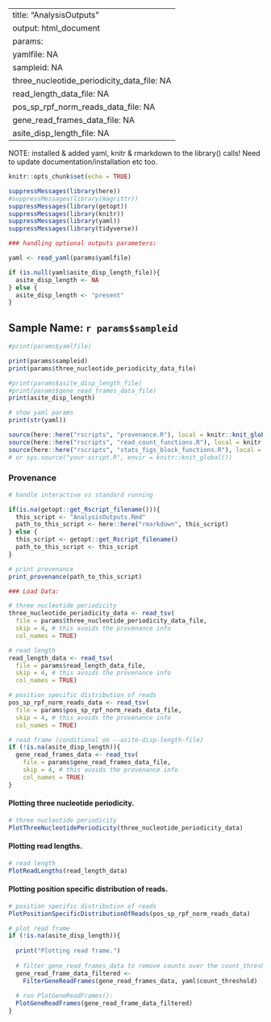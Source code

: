 
---
title: "AnalysisOutputs"
output: html_document
params: 
  yamlfile: NA
  sampleid: NA
  three_nucleotide_periodicity_data_file: NA
  read_length_data_file: NA
  pos_sp_rpf_norm_reads_data_file: NA
  gene_read_frames_data_file: NA
  asite_disp_length_file: NA
---

NOTE: installed & added yaml, knitr & rmarkdown to the library() calls! Need to update documentation/installation etc too. 

```r
knitr::opts_chunk$set(echo = TRUE)

suppressMessages(library(here))
#suppressMessages(library(magrittr))
suppressMessages(library(getopt))
suppressMessages(library(knitr)) 
suppressMessages(library(yaml))
suppressMessages(library(tidyverse))
```

```r

### handling optional outputs parameters: 

yaml <- read_yaml(params$yamlfile)

if (is.null(yaml$asite_disp_length_file)){
  asite_disp_length <- NA
} else {
  asite_disp_length <- "present"
}

```

## Sample Name: `r params$sampleid`

```r
#print(params$yamlfile)

print(params$sampleid)
print(params$three_nucleotide_periodicity_data_file)

#print(params$asite_disp_length_file)
#print(params$gene_read_frames_data_file)
print(asite_disp_length)

# show yaml params
print(str(yaml))


```

```r

source(here::here("rscripts", "provenance.R"), local = knitr::knit_global())
source(here::here("rscripts", "read_count_functions.R"), local = knitr::knit_global())
source(here::here("rscripts", "stats_figs_block_functions.R"), local = knitr::knit_global())
# or sys.source("your-script.R", envir = knitr::knit_global())
```

### Provenance

```r
# handle interactive vs standard running

if(is.na(getopt::get_Rscript_filename())){
  this_script <- "AnalysisOutputs.Rmd"
  path_to_this_script <- here::here("rmarkdown", this_script)
} else {
  this_script <- getopt::get_Rscript_filename()
  path_to_this_script <- this_script
}

# print provenance
print_provenance(path_to_this_script)
```

```r

### Load Data: 

# three nucleotide periodicity
three_nucleotide_periodicity_data <- read_tsv(
  file = params$three_nucleotide_periodicity_data_file, 
  skip = 4, # this avoids the provenance info
  col_names = TRUE)

# read length
read_length_data <- read_tsv(
  file = params$read_length_data_file, 
  skip = 4, # this avoids the provenance info
  col_names = TRUE)

# position specific distribution of reads 
pos_sp_rpf_norm_reads_data <- read_tsv(
  file = params$pos_sp_rpf_norm_reads_data_file, 
  skip = 4, # this avoids the provenance info
  col_names = TRUE)

# read frame (conditional on --asite-disp-length-file)
if (!is.na(asite_disp_length)){
  gene_read_frames_data <- read_tsv(
    file = params$gene_read_frames_data_file, 
    skip = 4, # this avoids the provenance info
    col_names = TRUE)
}

```

#### Plotting three nucleotide periodicity. 

```r

# three nucleotide periodicity
PlotThreeNucleotidePeriodicity(three_nucleotide_periodicity_data)

```

#### Plotting read lengths.

```r

# read length
PlotReadLengths(read_length_data)

```

#### Plotting position specific distribution of reads.

```r

# position specific distribution of reads
PlotPositionSpecificDistributionOfReads(pos_sp_rpf_norm_reads_data)

```

```r

# plot read frame
if (!is.na(asite_disp_length)){
  
  print("Plotting read frame.")
  
  # filter gene_read_frames_data to remove counts over the count_threshold
  gene_read_frame_data_filtered <- 
    FilterGeneReadFrames(gene_read_frames_data, yaml$count_threshold)
  
  # run PlotGeneReadFrames():
  PlotGeneReadFrames(gene_read_frame_data_filtered)
}
```

